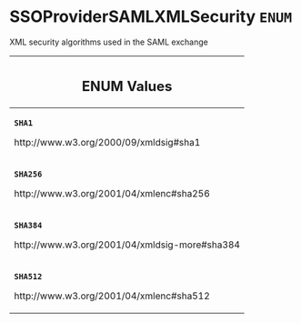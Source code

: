 <!--
  _____   ____    _   _  ____ _______   ______ _____ _____ _______
  |  __  / __   |  | |/ __ __   __| |  ____|  __ _   _|__   __|
  | |  | | |  | | |  | | |  | | | |    | |__  | |  | || |    | |
  | |  | | |  | | | . ` | |  | | | |    |  __| | |  | || |    | |
  | |__| | |__| | | |  | |__| | | |    | |____| |__| || |_   | |
  |_____/ ____/  |_| _|____/  |_|    |______|_____/_____|  |_|
  This file is auto-generated by script/generate_graphql_api_content.sh,
  please build the schema.json by running `rails api:graph:export`
  with https://github.com/buildkite/buildkite/,
  replace the content in data/graphql_data_schema.json
  and run the generation script `./scripts/generate-graphql-api-content.sh`.
-->
<!-- vale off -->
<h1 class="has-pills" data-algolia-exclude>
  SSOProviderSAMLXMLSecurity
  <span class="pill pill--enum pill--normal-case pill--large"><code>ENUM</code></span>
</h1>
<!-- vale on -->

<p>XML security algorithms used in the SAML exchange</p>

<table class="responsive-table responsive-table--single-column-rows">
  <thead>
    <th>
      <h2 data-algolia-exclude>ENUM Values</h2>
    </th>
  </thead>
  <tbody>
    <tr>
      <td>
        <p>
          <strong>
            <code>SHA1</code>
          </strong>
        </p>
        <p>http://www.w3.org/2000/09/xmldsig#sha1</p>
      </td>
    </tr>
    <tr>
      <td>
        <p>
          <strong>
            <code>SHA256</code>
          </strong>
        </p>
        <p>http://www.w3.org/2001/04/xmlenc#sha256</p>
      </td>
    </tr>
    <tr>
      <td>
        <p>
          <strong>
            <code>SHA384</code>
          </strong>
        </p>
        <p>http://www.w3.org/2001/04/xmldsig-more#sha384</p>
      </td>
    </tr>
    <tr>
      <td>
        <p>
          <strong>
            <code>SHA512</code>
          </strong>
        </p>
        <p>http://www.w3.org/2001/04/xmlenc#sha512</p>
      </td>
    </tr>
  </tbody>
</table>
